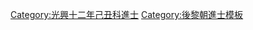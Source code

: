 {{Navbox
|name = 光興十二年己丑科庭試進士榜
|title = [[後黎朝進士列表|光興十二年（1589年）己丑科庭試進士榜]]
|titlestyle = background-color:#FFD700;
|image =
|style = width:100%;text-align:center; 
|groupstyle = text-align:center; background-color:#FFD700;
|liststyle = text-align:center;
|state = {{{state<includeonly>|collapsed</includeonly>}}}

|group1 = 第二甲<br>勅賜進士出身<br>共2名
|list1 = '''[[黎汝弼]]''' - [[梁寘|梁　寘]]

|group2 = 第三甲<br>勅賜同進士出身<br>共2名
|list2 = [[梁謙亨]] - [[黎廷肅]]

|belowstyle = text-align: center; background-color:#FFD700;
|below='''前一科：[[Template:光興六年癸未科庭試進士榜|光興六年癸未科]]　'''·'''　後一科：[[Template:光興十五年壬辰科庭試進士榜|光興十五年壬辰科]]'''<br>'''莫朝同科：[[Template:興治二年己丑科庭試進士榜|興治二年己丑科]]'''
}}
[[Category:光興十二年己丑科進士]]
<noinclude>[[Category:光興十二年己丑科進士| ]]
[[Category:後黎朝進士模板]]</noinclude>